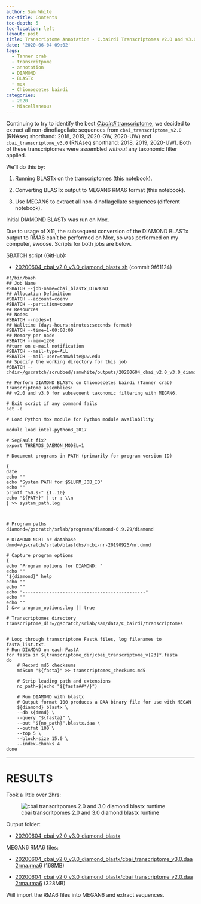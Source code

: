 ```yaml
---
author: Sam White
toc-title: Contents
toc-depth: 5
toc-location: left
layout: post
title: Transcriptome Annotation - C.bairdi Transcriptomes v2.0 and v3.0 with DIAMOND BLASTx on Mox
date: '2020-06-04 09:02'
tags:
  - Tanner crab
  - transcritpome
  - annotation
  - DIAMOND
  - BLASTx
  - mox
  - Chionoecetes bairdi
categories:
  - 2020
  - Miscellaneous
---
```

Continuing to try to identify the best [_C.bairdi_ transcriptome](https://github.com/RobertsLab/resources/wiki/Genomic-Resources#transcriptomes), we decided to extract all non-dinoflagellate sequences from `cbai_transcriptome_v2.0` (RNAseq shorthand: 2018, 2019, 2020-GW, 2020-UW) and `cbai_transcriptome_v3.0` (RNAseq shorthand: 2018, 2019, 2020-UW). Both of these transcriptomes were assembled _without_ any taxonomic filter applied.

We'll do this by:

1. Running BLASTx on the transcriptomes (this notebook).

2. Converting BLASTx output to MEGAN6 RMA6 format (this notebook).

3. Use MEGAN6 to extract all non-dinoflagellate sequences (different notebook).

Initial DIAMOND BLASTx was run on Mox.

Due to usage of X11, the subsequent conversion of the DIAMOND BLASTx output to RMA6 can't be performed on Mox, so was performed on my computer, swoose. Scripts for both jobs are below.


SBATCH script (GitHub):

- [20200604_cbai_v2.0_v3.0_diamond_blastx.sh](https://github.com/RobertsLab/sams-notebook/blob/9f61124210ef4389d40a98143bd4eb2190574ff8/sbatch_scripts/20200604_cbai_v2.0_v3.0_diamond_blastx.sh) (commit 9f61124)

```shell
#!/bin/bash
## Job Name
#SBATCH --job-name=cbai_blastx_DIAMOND
## Allocation Definition
#SBATCH --account=coenv
#SBATCH --partition=coenv
## Resources
## Nodes
#SBATCH --nodes=1
## Walltime (days-hours:minutes:seconds format)
#SBATCH --time=1-00:00:00
## Memory per node
#SBATCH --mem=120G
##turn on e-mail notification
#SBATCH --mail-type=ALL
#SBATCH --mail-user=samwhite@uw.edu
## Specify the working directory for this job
#SBATCH --chdir=/gscratch/scrubbed/samwhite/outputs/20200604_cbai_v2.0_v3.0_diamond_blastx

## Perform DIAMOND BLASTx on Chionoecetes bairdi (Tanner crab) transcriptome assemblies:
## v2.0 and v3.0 for subsequent taxonomic filtering with MEGAN6.

# Exit script if any command fails
set -e

# Load Python Mox module for Python module availability

module load intel-python3_2017

# SegFault fix?
export THREADS_DAEMON_MODEL=1

# Document programs in PATH (primarily for program version ID)

{
date
echo ""
echo "System PATH for $SLURM_JOB_ID"
echo ""
printf "%0.s-" {1..10}
echo "${PATH}" | tr : \\n
} >> system_path.log



# Program paths
diamond=/gscratch/srlab/programs/diamond-0.9.29/diamond

# DIAMOND NCBI nr database
dmnd=/gscratch/srlab/blastdbs/ncbi-nr-20190925/nr.dmnd

# Capture program options
{
echo "Program options for DIAMOND: "
echo ""
"${diamond}" help
echo ""
echo ""
echo "----------------------------------------------"
echo ""
echo ""
} &>> program_options.log || true

# Transcriptomes directory
transcriptome_dir=/gscratch/srlab/sam/data/C_bairdi/transcriptomes


# Loop through transcriptome FastA files, log filenames to fasta_list.txt.
# Run DIAMOND on each FastA
for fasta in ${transcriptome_dir}cbai_transcriptome_v[23]*.fasta
do
	# Record md5 checksums
	md5sum "${fasta}" >> transcriptomes_checkums.md5

	# Strip leading path and extensions
	no_path=$(echo "${fasta##*/}")

	# Run DIAMOND with blastx
	# Output format 100 produces a DAA binary file for use with MEGAN
	${diamond} blastx \
	--db ${dmnd} \
	--query "${fasta}" \
	--out "${no_path}".blastx.daa \
	--outfmt 100 \
	--top 5 \
	--block-size 15.0 \
	--index-chunks 4
done
```


---

# RESULTS

Took a little over 2hrs:

![cbai transcritpomes 2.0 and 3.0 diamond blastx runtime](https://github.com/RobertsLab/sams-notebook/blob/master/images/screencaps/20200604_cbai_v2.0_v3.0_diamond_blastx_runtime.png?raw=true)

Output folder:

- [20200604_cbai_v2.0_v3.0_diamond_blastx](https://gannet.fish.washington.edu/Atumefaciens/20200604_cbai_v2.0_v3.0_diamond_blastx/)

MEGAN6 RMA6 files:

- [20200604_cbai_v2.0_v3.0_diamond_blastx/cbai_transcriptome_v3.0.daa2rma.rma6](https://gannet.fish.washington.edu/Atumefaciens/20200604_cbai_v2.0_v3.0_diamond_blastx/cbai_transcriptome_v3.0.daa2rma.rma6) (168MB)

- [20200604_cbai_v2.0_v3.0_diamond_blastx/cbai_transcriptome_v2.0.daa2rma.rma6](https://gannet.fish.washington.edu/Atumefaciens/20200604_cbai_v2.0_v3.0_diamond_blastx/cbai_transcriptome_v2.0.daa2rma.rma6) (328MB)

Will import the RMA6 files into MEGAN6 and extract sequences.
